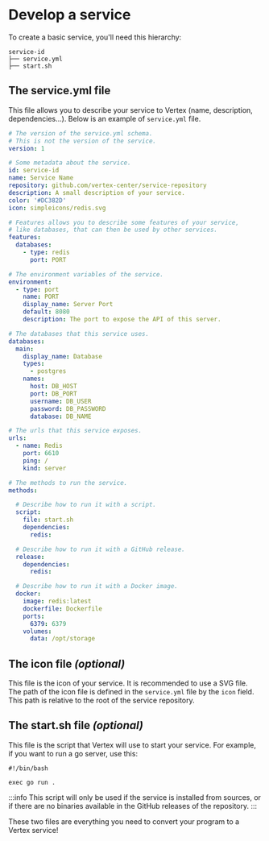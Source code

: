 # Develop a service

To create a basic service, you'll need this hierarchy:

```
service-id
├── service.yml
├── start.sh
```

## The service.yml file

This file allows you to describe your service to Vertex (name, description, dependencies...). Below is an example of `service.yml` file.

```yaml title="service.yml"
# The version of the service.yml schema.
# This is not the version of the service.
version: 1

# Some metadata about the service.
id: service-id
name: Service Name
repository: github.com/vertex-center/service-repository
description: A small description of your service.
color: '#DC382D'
icon: simpleicons/redis.svg

# Features allows you to describe some features of your service,
# like databases, that can then be used by other services.
features:
  databases:
    - type: redis
      port: PORT

# The environment variables of the service.
environment:
  - type: port
    name: PORT
    display_name: Server Port
    default: 8080
    description: The port to expose the API of this server.

# The databases that this service uses.
databases:
  main:
    display_name: Database
    types:
      - postgres
    names:
      host: DB_HOST
      port: DB_PORT
      username: DB_USER
      password: DB_PASSWORD
      database: DB_NAME

# The urls that this service exposes.
urls:
  - name: Redis
    port: 6610
    ping: /
    kind: server

# The methods to run the service.
methods:

  # Describe how to run it with a script.
  script:
    file: start.sh
    dependencies:
      redis:

  # Describe how to run it with a GitHub release.
  release:
    dependencies:
      redis:

  # Describe how to run it with a Docker image.
  docker:
    image: redis:latest
    dockerfile: Dockerfile
    ports:
      6379: 6379
    volumes:
      data: /opt/storage
```

## The icon file *(optional)*

This file is the icon of your service. It is recommended to use a SVG file.
The path of the icon file is defined in the `service.yml` file by the `icon` field.
This path is relative to the root of the service repository.

## The start.sh file *(optional)*

This file is the script that Vertex will use to start your service.
For example, if you want to run a go server, use this:

```Shell
#!/bin/bash

exec go run .
```

:::info
This script will only be used if the service is installed from sources, or if there are no binaries available in the GitHub releases of the repository.
:::

These two files are everything you need to convert your program to a Vertex service!
